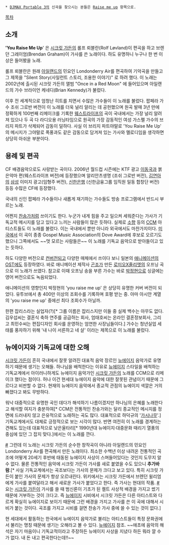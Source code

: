  * [[DJMAX Portable 3]]의 신곡을 찾으시는 분들은 [[Raise me up]] 항목으로.

[[목차]]

== 소개 ==
''''You Raise Me Up'''' 은 [[시크릿 가든]]의 롤프 뢰블란(Rolf Løvland)이 편곡을 하고 브렌던 그레이엄(Brendan Graham)이 가사를 쓴 노래이다. 하도 유명하니 누구나 한 번 이상은 들어봤을 노래.

롤프 뢰블란은 원래 [[아일랜드]]의 민요인 Londonderry Air를 편곡하여 기악곡을 만들고 그 제목을 "Silent Story(사일런트 스토리, 조용한 이야기)" 로 하려 했다. 이 노래는 2002년에 출시된 시크릿 가든의 앨범 "Once in a Red Moon" 에 들어있으며 아일랜드의 가수 브라이언 케네디(Brian Kennedy)가 불렀다.

이후 전 세계적으로 엄청난 히트를 치면서 수많은 가수들이 이 노래를 불렀다. 팝페라 가수 조쉬 그로반 버전이 이 노래를 더욱 널리 알리는 데 공헌했으며 원곡 발매 3년 만에 정확하게 100번째 리메이크를 기록한 [[웨스트라이프]]의 곡이 국내에서는 가장 널리 알려져 있으나 두 곡 다 라디오용 러닝타임으로 원곡의 가장 감동적인 여성 가스펠 가수의 브리지 파트가 삭제되어 감동이 덜하다. 사실 이 브리지 파트야말로 'You Raise Me Up' 의 메시지가 그야말로 폭풍과도 같은 감동으로 담겨져 있는 가사와 멜로디임을 생각하면 상당히 아쉬운 부분이다.

== 용례 및 편곡 ==
CF 배경음악으로도 사랑받는 곡이다. 2006년 월드컵 시즌에는 KTF 광고 [[이동국]]과 붉은악마 편(웨스트라이프 버전)에 등장했으며 알리안츠생명 (조쉬 그로반 버전), [[김연아]]의 [[삼성]] 이미지 광고(임형주 버전), [[신한은행]] (신한금융그룹 임직원 일동 합창단 버전) 등등 수많은 CF에 등장했다.

국내의 신인 팝페라 가수들이나 새롭게 재기하는 가수들도 방송 프로그램에서 반드시 부르는 노래.

어쩐지 [[찬송가]]처럼 쓰이기도 한다. 누군가 내게 힘을 주고 일으켜 세워준다는 가사가 기독교적 메시지를 담고 있다고 느끼는 사람들이 많은 듯하다. 실제로 [[소향]] 등의 [[CCM]] 아티스트들도 이 노래를 불렀다. 이는 국내에서 뿐만 아니라 외국에서도 마찬가지이다. [[미국]]에서 이 곡이 종종 Gospel Music Association의 Dove Award에 후보로 오르기도 했으니 그쪽에서도 ~~멋 모르는 사람들은~~ 이 노래를 기독교 음악으로 받아들이고 있는 듯하다.

하도 다양한 버전으로 [[컨버전]]되고 다양한 매체에서 쓰이다 보니 일본의 [[애니메이션]]의 [[OST]]에도 등장하였다. 바로 애니메이션 제작사 [[곤조]]가 만든 [[로미오X줄리엣]]의 오프닝 곡으로 이 노래가 쓰였다. 참고로 이때 오프닝 송을 부른 가수는 바로 [[박정현]]으로 싱글에는 영어 버전으로도 녹음되었다.

{{{#!html
<object width="425" height="344"><param name="movie" value="http://www.youtube.com/v/Px2n_LrTG_8&hl=ko_KR&fs=1&"></param><param name="allowFullScreen" value="true"></param><param name="allowscriptaccess" value="always"></param><embed src="http://www.youtube.com/v/Px2n_LrTG_8&hl=ko_KR&fs=1&" type="application/x-shockwave-flash" allowscriptaccess="always" allowfullscreen="true" width="425" height="344"></embed></object>
}}}

애니메이션의 영향인지 박정현의 'you raise me up' 은 상당히 유명한 커버 버전이 되었다. 유투브에서 총 400만 이상의 조회수를 기록하며 호평 받는 중. 아마 아시안 계열의 'you raise me up' 중에선 최다 조회수가 아닐까.

한편 잡리스라는 실업자(?)[* 그룹 이름은 잡리스지만 이들 중 실제 백수는 아무도 없다. 김우섭씨는 결혼식 축하 연주를 공급하는 회사, 엄태호씨는 온라인 결혼정보회사, 그리고 최민수씨는 편집디자인 회사를 운영하는 엄연한 사장님들이다.] 가수는 청년실업 세태를 풍자하기 위해 '내 나이 서른하고 네 살' 이라는 제목으로 이 노래를 불렀다.

== 뉴에이지와 기독교에 대한 오해 ==
[[시크릿 가든]]이 흔히 국내에서 잘못 알려진 대표적 음악 장르인 [[뉴에이지]] 음악가로 유명하기 때문에 생기는 오해들. 하나님을 배척한다는 이유로 [[뉴에이지]] 스타일을 배척하는 기독교계에서 아이러니하게도 뉴에이지 음악가인 [[시크릿 가든]]의 노래를 CCM으로 리메이크 했다는 점이다. 허나 이건 현세대 뉴에이지 음악에 대한 잘못된 관념이기 때문에 그르다고 비판할 수 없다. 현재의 뉴에이지 음악에서 종교적 관점의 뉴에이지 색깔은 거의 빠졌다고 봐도 무방하다. 

워낙 대중적으로 유명한 곡인 데다가 해석하기 나름이겠지만 하나님의 은혜를 노래한다고 해석할 여지가 충분하여[* CCM은 전통적인 찬송가와는 달리 종교적인 메시지를 정면에 드러내지 않고 은유적으로 노래하는 곡도 많다. 대표적으로 하덕규의 '[[가시나무]]'.] 기독교계에서도 대체로 긍정적으로 보는 시각이 많다. 반면 여전히 이 노래를 경계하는 견해도 있는데 대표적으로 낮은울타리[* 1990년대 뉴에이지·대중문화 때리기 열풍의 중심에 있던 그 잡지 맞다.]에서는 이 노래를 깐다.

[http://www.christiantoday.co.kr/view.htm?id=249763 #] 그런데 이 노래는 시크릿 가든의 순수한 창작곡이 아니라 아일랜드의 민요인 Londonderry Air를 편곡해서 만든 노래이다. 최소한 수백년 이상 내려온 전통적인 곡조에 어떻게 20세기 후반에 태동된 뉴에이지 사상이 스며들어있다는 것인지 도무지 알 수 없다. 물론 전통적인 음악에 시크릿 가든이 가사를 새로 붙였을 수도 있으니 '''추가바람'''.[* 사실 기독교계에서는 곡조보다는 가사의 문제가 크다고 보고 있다. 특히 시크릿 가든이 붙인 가사의 문제가 항상 오르내린다. 위키에서는 시크릿 가든에서 브렌던 윌리엄에게 가사를 붙여달라고 해서 새로운 가사가 붙었다고 한다. 즉 가사는 현대의 작품. [http://ko.wikipedia.org/wiki/You_Raise_Me_Up #] 요는 [[시크릿 가든]]이 가사를 쓸 때 범신론이 기초가 된 켈트 사상적 배경을 가지고 썼기 때문에 거부하는 것이 크다고. 즉 [[뉴에이지]] 시비에서 시크릿 가든은 다른 아티스트와 다르게 확실히 뉴에이지로 보이기 때문에 그런 배경을 가지고 가사를 쓴 이 곡에 대해서 시비가 붙는 것이다. 곡조를 가지고 시비를 걸면 찬송가 가사 중에 쓸 수 있는 것이 없다.]

현 세대에서 활동하는 한국에서 뉴에이지 음악가로 불리는 아티스트들이 특정 문화권에서 불리는 명칭 때문에 생기는 오해라고 볼 수 있다. [[뉴에이지]] 참조. ~~애초에 음악의 해석은 자기 마음이니 기독교적이라고 주장하든 뉴에이지 사상을 지녔다 하든 뭐라 깔 수가 없다. 내 돈 내고 편곡한다는데!!~~

